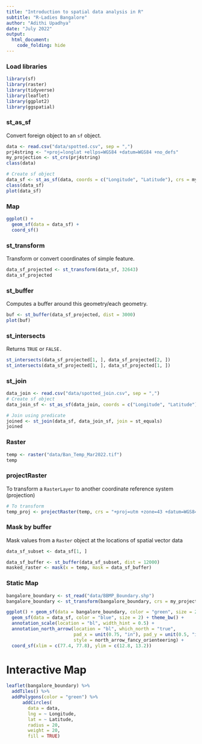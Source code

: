 ```yaml
---
title: "Introduction to spatial data analysis in R"
subtitle: "R-Ladies Bangalore"
author: "Adithi Upadhya"
date: "July 2022"
output:
  html_document:
    code_folding: hide
---
```


### Load libraries  


```r
library(sf)
library(raster)
library(tidyverse)
library(leaflet)
library(ggplot2)
library(ggspatial)
```


### st_as_sf

Convert foreign object to an `sf` object.


```r
data <- read.csv("data/spotted.csv", sep = ",")
prj4string <- "+proj=longlat +ellps=WGS84 +datum=WGS84 +no_defs"
my_projection <- st_crs(prj4string)
class(data)

# Create sf object
data_sf <- st_as_sf(data, coords = c("Longitude", "Latitude"), crs = my_projection)
class(data_sf)
plot(data_sf)
```


### Map


```r
ggplot() + 
  geom_sf(data = data_sf) + 
  coord_sf()
```


### st_transform

Transform or convert coordinates of simple feature.

```r
data_sf_projected <- st_transform(data_sf, 32643)
data_sf_projected
```


### st_buffer

Computes a buffer around this geometry/each geometry.

```r
buf <- st_buffer(data_sf_projected, dist = 3000)
plot(buf)
```


### st_intersects

Returns `TRUE` or `FALSE.`

```r
st_intersects(data_sf_projected[1, ], data_sf_projected[2, ])
st_intersects(data_sf_projected[1, ], data_sf_projected[1, ])
```


### st_join

```r
data_join <- read.csv("data/spotted_join.csv", sep = ",")
# Create sf object
data_join_sf <- st_as_sf(data_join, coords = c("Longitude", "Latitude"), crs = my_projection)

# Join using predicate 
joined <- st_join(data_sf, data_join_sf, join = st_equals)
joined
```



### Raster 


```r
temp <- raster("data/Ban_Temp_Mar2022.tif")
temp
```


### projectRaster

To transform a `RasterLayer` to another coordinate reference system (projection)

```r
# To transform 
temp_proj <- projectRaster(temp, crs = "+proj=utm +zone=43 +datum=WGS84")
```


### Mask by buffer 

Mask values from a `Raster` object at the locations of spatial vector data

```r
data_sf_subset <- data_sf[1, ]

data_sf_buffer <- st_buffer(data_sf_subset, dist = 12000) 
masked_raster <- mask(x = temp, mask = data_sf_buffer)
```


### Static Map

```r
bangalore_boundary <- st_read("data/BBMP_Boundary.shp")
bangalore_boundary <- st_transform(bangalore_boundary, crs = my_projection)

ggplot() + geom_sf(data = bangalore_boundary, color = "green", size = 2, alpha = 0.1, fill = "green") +
  geom_sf(data = data_sf, color = "blue", size = 2) + theme_bw() +
  annotation_scale(location = "bl", width_hint = 0.5) +
  annotation_north_arrow(location = "bl", which_north = "true", 
                         pad_x = unit(0.75, "in"), pad_y = unit(0.5, "in"),
                         style = north_arrow_fancy_orienteering) +
  coord_sf(xlim = c(77.4, 77.8), ylim = c(12.8, 13.2))
```

# Interactive Map

```r
leaflet(bangalore_boundary) %>% 
  addTiles() %>% 
  addPolygons(color = "green") %>%
      addCircles(
        data = data,
        lng = ~ Longitude,
        lat = ~ Latitude,
        radius = 20,
        weight = 20,
        fill = TRUE)
```
